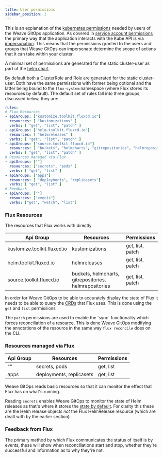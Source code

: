 ```yaml
---
title: User permissions
sidebar_position: 3
---
```


This is an explanation of the [kubernetes permissions](https://kubernetes.io/docs/reference/access-authn-authz/rbac/)
needed by users of the Weave GitOps application. As covered in
[service account permissions](service-account-permissions.mdx)
the primary way that the application interacts with the Kube API is via [impersonation](https://kubernetes.io/docs/reference/access-authn-authz/authentication/#user-impersonation).
This means that the permissions granted to the users and groups that Weave GitOps
can impersonate determine the scope of actions that it can take within your cluster.

A minimal set of permissions are generated for the static cluster-user as part
of the [helm chart](https://github.com/weaveworks/weave-gitops/tree/main/charts/gitops-server/templates/admin-user-roles.yaml).

By default both a ClusterRole and Role are generated for the static cluster-user.
Both have the same permissions with former being optional and the latter being
bound to the `flux-system` namespace (where Flux stores its resources by default).
The default set of rules fall into three groups, discussed below, they are:
```yaml
rules:
# Flux Resources
- apiGroups: ["kustomize.toolkit.fluxcd.io"]
  resources: [ "kustomizations" ]
  verbs: [ "get", "list", "patch" ]
- apiGroups: ["helm.toolkit.fluxcd.io"]
  resources: [ "helmreleases" ]
  verbs: [ "get", "list", "patch" ]
- apiGroups: ["source.toolkit.fluxcd.io"]
  resources: [ "buckets", "helmcharts", "gitrepositories", "helmrepositories" ]
  verbs: [ "get", "list", "patch" ]
# Resources managed via Flux
- apiGroups: [""]
  resources: ["secrets", "pods" ]
  verbs: [ "get", "list" ]
- apiGroups: ["apps"]
  resources: [ "deployments", "replicasets"]
  verbs: [ "get", "list" ]
# Feedback
- apiGroups: [""]
  resources: ["events"]
  verbs: ["get", "watch", "list"]
```


### Flux Resources

The resources that Flux works with directly.


| Api Group                   | Resources                                              | Permissions      |
|-----------------------------|--------------------------------------------------------|------------------|
| kustomize.toolkit.fluxcd.io | kustomizations                                         | get, list, patch |
| helm.toolkit.fluxcd.io      | helmreleases                                           | get, list, patch |
| source.toolkit.fluxcd.io    | buckets, helmcharts, gitrepositories, helmrepositories | get, list, patch |

In order for Weave GitOps to be able to accurately display the state of Flux it
needs to be able to query the [CRDs](https://fluxcd.io/docs/components/) that Flux uses. This is done using the
`get` and `list` permissions

The `patch` permissions are used to enable the 'sync' functionality which forces
reconciliation of a resource. This is done Weave GitOps modifying the annotations
of the resource in the same way `flux reconcile` does on the CLI.

### Resources managed via Flux

| Api Group | Resources                | Permissions |
|-----------|--------------------------|-------------|
| ""        | secrets, pods            | get, list   |
| apps      | deployments, replicasets | get, list   |


Weave GitOps reads basic resources so that it can monitor the effect that Flux has
on what's running.

Reading `secrets` enables Weave GitOps to monitor the state of Helm releases
as that's where it stores the [state by default](https://helm.sh/docs/faq/changes_since_helm2/#secrets-as-the-default-storage-driver).
For clarity this these are the Helm release objects _not_ the Flux HelmRelease
resource (which are dealt with by the earlier section).

### Feedback from Flux

The primary method by which Flux communicates the status of itself is by events,
these will show when reconciliations start and stop, whether they're successful
and information as to why they're not.

